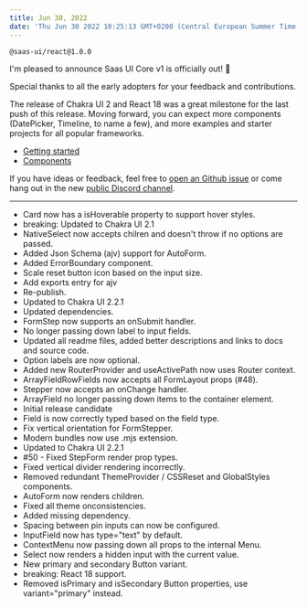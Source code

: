 ```yaml
---
title: Jun 30, 2022
date: 'Thu Jun 30 2022 10:25:13 GMT+0200 (Central European Summer Time)'
---
```


`@saas-ui/react@1.0.0`

I'm pleased to announce Saas UI Core v1 is officially out! 🥳

Special thanks to all the early adopters for your feedback and contributions.

The release of Chakra UI 2 and React 18 was a great milestone for the last push of this release.
Moving forward, you can expect more components (DatePicker, Timeline, to name a few), and more examples and starter projects for all popular frameworks.

- [Getting started](/docs/core/quickstarts)
- [Components](/docs/components/auth/auth-provider)

If you have ideas or feedback, feel free to [open an Github issue](https://github.com/reedjones/saas-ui/issues) or come hang out in the new [public Discord channel](https://discord.gg/4PmJGFcAjX).

---

- Card now has a isHoverable property to support hover styles.
- breaking: Updated to Chakra UI 2.1
- NativeSelect now accepts chilren and doesn't throw if no options are passed.
- Added Json Schema (ajv) support for AutoForm.
- Added ErrorBoundary component.
- Scale reset button icon based on the input size.
- Add exports entry for ajv
- Re-publish.
- Updated to Chakra UI 2.2.1
- Updated dependencies.
- FormStep now supports an onSubmit handler.
- No longer passing down label to input fields.
- Updated all readme files, added better descriptions and links to docs and source code.
- Option labels are now optional.
- Added new RouterProvider and useActivePath now uses Router context.
- ArrayFieldRowFields now accepts all FormLayout props (#48).
- Stepper now accepts an onChange handler.
- ArrayField no longer passing down items to the container element.
- Initial release candidate
- Field is now correctly typed based on the field type.
- Fix vertical orientation for FormStepper.
- Modern bundles now use .mjs extension.
- Updated to Chakra UI 2.2.1
- #50 - Fixed StepForm render prop types.
- Fixed vertical divider rendering incorrectly.
- Removed redundant ThemeProvider / CSSReset and GlobalStyles components.
- AutoForm now renders children.
- Fixed all theme onconsistencies.
- Added missing dependency.
- Spacing between pin inputs can now be configured.
- InputField now has type="text" by default.
- ContextMenu now passing down all props to the internal Menu.
- Select now renders a hidden input with the current value.
- New primary and secondary Button variant.
- breaking: React 18 support.
- Removed isPrimary and isSecondary Button properties, use variant="primary" instead.
